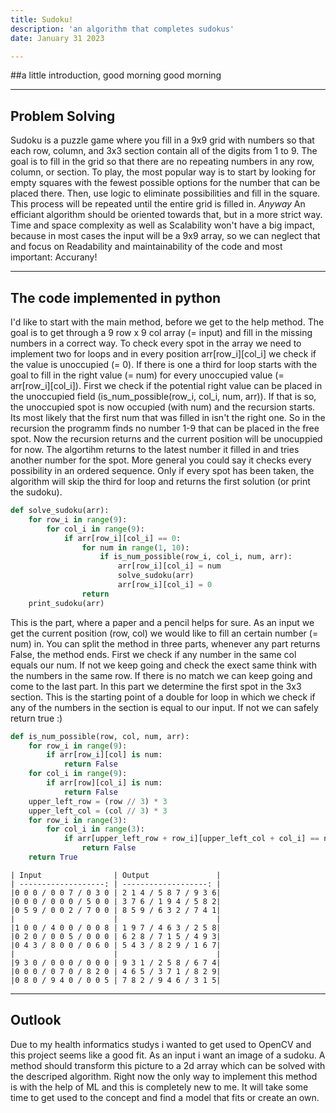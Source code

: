 ```yaml
---
title: Sudoku!
description: 'an algorithm that completes sudokus'
date: January 31 2023

---
```


##a little introduction, good morning good morning

---

## Problem Solving

Sudoku is a puzzle game where you fill in a 9x9 grid with numbers so that each row, column, and 3x3 section contain all of the digits from 1 to 9. The goal is to fill in the grid so that there are no repeating numbers in any row, column, or section. 
To play, the most popular way is to start by looking for empty squares with the fewest possible options for the number that can be placed there. Then, use logic to eliminate possibilities and fill in the square. This process will be repeated until the entire grid is filled in. 
_Anyway_
An efficiant algorithm should be oriented towards that, but in a more strict way. Time and space complexity as well as Scalability won't have a big impact, because in most cases the input will be a 9x9 array, so we can neglect that and focus on Readability and maintainability of the code and most important: Accurany!

---

## The code implemented in python

I'd like to start with the main method, before we get to the help method. The goal is to get through a 9 row x 9 col array (= input) and fill in the missing numbers in a correct way. 
To check every spot in the array we need to implement two for loops and in every position arr[row_i][col_i] we check if the value is unoccupied (= 0). 
If there is one a third for loop starts with the goal to fill in the right value (= num) for every unoccupied value (= arr[row_i][col_i]). 
First we check if the potential right value can be placed in the unoccupied field (is_num_possible(row_i, col_i, num, arr)). If that is so, the unoccupied spot is now occupied (with num) and the recursion starts. 
Its most likely that the first num that was filled in isn't the right one. So in the recursion the programm finds no number 1-9 that can be placed in the free spot. Now the recursion returns and the current position will be unocuppied for now. The algortihm returns to the latest number it filled in and tries another number for the spot. More general you could say it checks every possibility in an ordered sequence. Only if every spot has been taken, the algorithm will skip the third for loop and returns the first solution (or print the sudoku).

```python
def solve_sudoku(arr):
    for row_i in range(9):
        for col_i in range(9):
            if arr[row_i][col_i] == 0:
                for num in range(1, 10):
                    if is_num_possible(row_i, col_i, num, arr):
                        arr[row_i][col_i] = num
                        solve_sudoku(arr)
                        arr[row_i][col_i] = 0
                return
    print_sudoku(arr)
```


This is the part, where a paper and a pencil helps for sure. As an input we get the current position (row, col) we would like to fill an certain number (= num) in.
You can split the method in three parts, whenever any part returns False, the method ends. First we check if any number in the same col equals our num. If not we keep going and check the exect same think with the numbers in the same row. If there is no match we can keep going and come to the last part. 
In this part we determine the first spot in the 3x3 section. This is the starting point of a double for loop in which we check if any of the numbers in the section is equal to our input. If not we can safely return true :) 

```python
def is_num_possible(row, col, num, arr):
    for row_i in range(9):
        if arr[row_i][col] is num:
            return False
    for col_i in range(9):
        if arr[row][col_i] is num:
            return False
    upper_left_row = (row // 3) * 3
    upper_left_col = (col // 3) * 3
    for row_i in range(3):
        for col_i in range(3):
            if arr[upper_left_row + row_i][upper_left_col + col_i] == num:
                return False
    return True
```

    | Input                | Output               |
    | -------------------: | -------------------: |
    |0 0 0 / 0 0 7 / 0 3 0 | 2 1 4 / 5 8 7 / 9 3 6| 
    |0 0 0 / 0 0 0 / 5 0 0 | 3 7 6 / 1 9 4 / 5 8 2| 
    |0 5 9 / 0 0 2 / 7 0 0 | 8 5 9 / 6 3 2 / 7 4 1|
    |                      |                      |
    |1 0 0 / 4 0 0 / 0 0 8 | 1 9 7 / 4 6 3 / 2 5 8|
    |0 2 0 / 0 0 5 / 0 0 0 | 6 2 8 / 7 1 5 / 4 9 3|
    |0 4 3 / 8 0 0 / 0 6 0 | 5 4 3 / 8 2 9 / 1 6 7|
    |                      |                      |
    |9 3 0 / 0 0 0 / 0 0 0 | 9 3 1 / 2 5 8 / 6 7 4|
    |0 0 0 / 0 7 0 / 8 2 0 | 4 6 5 / 3 7 1 / 8 2 9|
    |0 8 0 / 9 4 0 / 0 0 5 | 7 8 2 / 9 4 6 / 3 1 5|


---

## Outlook

Due to my health informatics studys i wanted to get used to OpenCV and this project seems like a good fit. As an input i want an image of a sudoku. A method should transform this picture to a 2d array which can be solved with the descriped algorithm. Right now the only way to implement this method is with the help of ML and this is completely new to me. It will take some time to get used to the concept and find a model that fits or create an own.   
